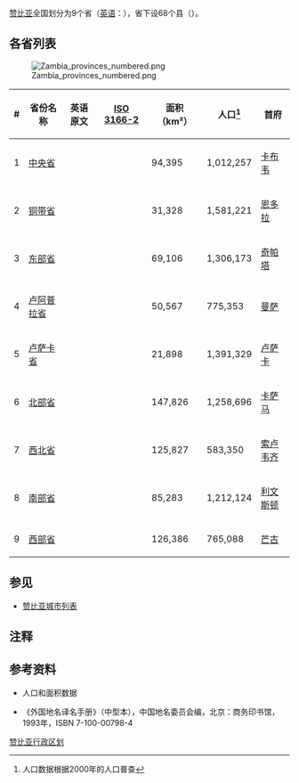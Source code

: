 [[赞比亚|赞比亚]]全国划分为9个省（[[英语|英语]]：{{lang|en|provinces}}），省下设68个县（{{lang|en|districts}}）。

==各省列表==
[[File:Zambia_provinces_numbered.png|thumb]]
{| border=1 cellpadding=4 cellspacing=0 style="margin: 1em 0 0 0; background: #ffffff; border: 1px #aaaaaa solid; border-collapse: collapse; text-align:left; font-size: 95%;"
|- style="text-align:center; background:#efefef;"
!# !!省份名称 !!英语原文 !![[ISO_3166-2|ISO 3166-2]]!!面积（km²） !!人口<ref>人口数据根据2000年的人口普查</ref> !!首府
|-
|1 ||[[中央省_(赞比亚)|中央省]]||{{lang|en|Central}}||{{lang|en|ZM.CE}} ||94,395 ||1,012,257 ||[[卡布韦|卡布韦]]
|-
|2 ||[[铜带省|铜带省]]||{{lang|en|Copperbelt}}||{{lang|en|ZM.CO}}||31,328||1,581,221 ||[[恩多拉|恩多拉]]
|-
|3 ||[[东方省_(赞比亚)|东部省]]||{{lang|en|Eastern}}||{{lang|en|ZM.EA}}||69,106||1,306,173||[[奇帕塔|奇帕塔]]
|-
|4 ||[[卢阿普拉省|卢阿普拉省]]||{{lang|en|Luapula}}||{{lang|en|ZM.LP}}||50,567||775,353 ||[[曼萨|曼萨]]
|-
|5 ||[[卢萨卡省|卢萨卡省]]||{{lang|en|Lusaka}}||{{lang|en|ZM.LS}} ||21,898||1,391,329 ||[[卢萨卡|卢萨卡]]
|-
|6 ||[[北方省_(赞比亚)|北部省]]||{{lang|en|Northern}}||{{lang|en|ZM.NO}}||147,826||1,258,696 ||[[卡萨马|卡萨马]]
|-
|7 ||[[西北省_(赞比亚)|西北省]]||{{lang|en|North-Western}}||{{lang|en|ZM.NW}}||125,827||583,350 ||[[索卢韦齐|索卢韦齐]]
|-
|8 ||[[南部省_(赞比亚)|南部省]]||{{lang|en|Southern}}||{{lang|en|ZM.SO}}||85,283||1,212,124 ||[[利文斯顿_(赞比亚)|利文斯顿]]
|-
|9 ||[[西方省_(赞比亚)|西部省]]||{{lang|en|Western}}||{{lang|en|ZM.WE}}||126,386||765,088 ||[[芒古|芒古]]
|}

==参见==
*[[赞比亚城市列表|赞比亚城市列表]]

==注释==
{{reflist}}

==参考资料==
*{{cite web|url=http://www.statoids.com/uzm.html|title=Provinces of Zambia|date=2007年9月23日|accessdate=2007-10-03|publisher=Statoids|archive-date=2018-12-25|archive-url=https://web.archive.org/web/20181225143806/http://www.statoids.com/uzm.html%20|dead-url=no}}人口和面积数据
*《外国地名译名手册》（中型本），中国地名委员会编，北京：商务印书馆，1993年，ISBN 7-100-00798-4

{{非洲题目|行政区划}}
{{赞比亚行政区划}}

[[Category:赞比亚行政区划|]]